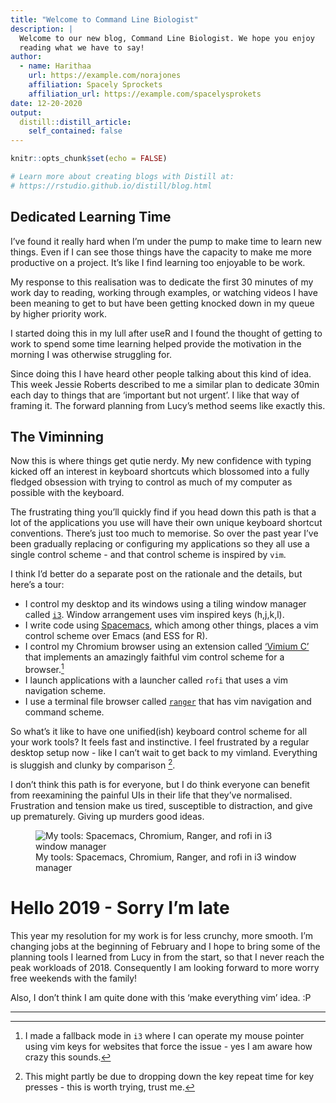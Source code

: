 ```yaml
---
title: "Welcome to Command Line Biologist"
description: |
  Welcome to our new blog, Command Line Biologist. We hope you enjoy 
  reading what we have to say!
author:
  - name: Harithaa 
    url: https://example.com/norajones
    affiliation: Spacely Sprockets
    affiliation_url: https://example.com/spacelysprokets
date: 12-20-2020
output:
  distill::distill_article:
    self_contained: false
---
```


```r
knitr::opts_chunk$set(echo = FALSE)

# Learn more about creating blogs with Distill at:
# https://rstudio.github.io/distill/blog.html

```



## Dedicated Learning Time

I've found it really hard when I'm under the pump to make time to learn new things. Even if I can see those things have the capacity to make me more productive on a project. It's like I find learning too enjoyable to be work. 

My response to this realisation was to dedicate the first 30 minutes of my work day to reading, working through examples, or watching videos I have been meaning to get to but have been getting knocked down in my queue by higher priority work.

I started doing this in my lull after useR and I found the thought of getting to work to spend some time learning helped provide the motivation in the morning I was otherwise struggling for. 

Since doing this I have heard other people talking about this kind of idea. This week Jessie Roberts described to me a similar plan to dedicate 30min each day to things that are 'important but not urgent'. I like that way of framing it. The forward planning from Lucy's method seems like exactly this.

## The Viminning

Now this is where things get qutie nerdy. My new confidence with typing kicked off an interest in keyboard shortcuts which blossomed into a fully fledged obsession with trying to control as much of my computer as possible with the keyboard.

The frustrating thing you'll quickly find if you head down this path is that a lot of the applications you use will have their own unique keyboard shortcut conventions. There's just too much to memorise. So over the past year I've been gradually replacing or configuring my applications so they all use a single control scheme - and that control scheme is inspired by `vim`.

I think I'd better do a separate post on the rationale and the details, but here's a tour:

* I control my desktop and its windows using a tiling window manager called [`i3`](https://i3wm.org/). Window arrangement uses vim inspired keys (h,j,k,l).
* I write code using [Spacemacs](http://spacemacs.org/), which among other things, places a vim control scheme over Emacs (and ESS for R).
* I control my Chromium browser using an extension called ['Vimium C'](https://chrome.google.com/webstore/detail/vimium-c/hfjbmagddngcpeloejdejnfgbamkjaeg?hl=en) that implements an amazingly faithful vim control scheme for a browser.^[I made a fallback mode in `i3` where I can operate my mouse pointer using vim keys for websites that force the issue - yes I am aware how crazy this sounds.]
* I launch applications with a launcher called `rofi` that uses a vim navigation scheme.
* I use a terminal file browser called [`ranger`](https://github.com/ranger/ranger) that has vim navigation and command scheme.

So what's it like to have one unified(ish) keyboard control scheme for all your work tools? It feels fast and instinctive. I feel frustrated by a regular desktop setup now - like I can't wait to get back to my vimland. Everything is sluggish and clunky by comparison ^[This might partly be due to dropping down the key repeat time for key presses - this is worth trying, trust me.]. 

I don't think this path is for everyone, but I do think everyone can benefit from reexamining the painful UIs in their life that they've normalised. Frustration and tension make us tired, susceptible to distraction, and give up prematurely. Giving up murders good ideas.

![My tools: Spacemacs, Chromium, Ranger, and rofi in i3 window manager](/content/images/2019/01/productivity.png)

# Hello 2019 - Sorry I'm late

This year my resolution for my work is for less crunchy, more smooth. I'm changing jobs at the beginning of February and I hope to bring some of the planning tools I learned from Lucy in from the start, so that I never reach the peak workloads of 2018. Consequently I am looking forward to more worry free weekends with the family! 

Also, I don't think I am quite done with this 'make everything vim' idea. :P

-----
